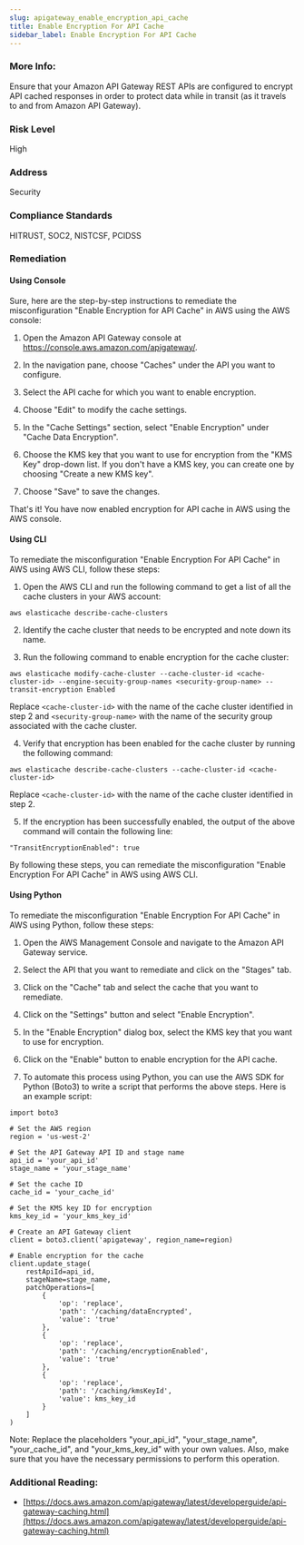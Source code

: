 ```yaml
---
slug: apigateway_enable_encryption_api_cache
title: Enable Encryption For API Cache
sidebar_label: Enable Encryption For API Cache
---
```


### More Info:

Ensure that your Amazon API Gateway REST APIs are configured to encrypt API cached responses in order to protect data while in transit (as it travels to and from Amazon API Gateway).

### Risk Level

High

### Address

Security

### Compliance Standards

HITRUST, SOC2, NISTCSF, PCIDSS


### Remediation

#### Using Console

Sure, here are the step-by-step instructions to remediate the misconfiguration "Enable Encryption for API Cache" in AWS using the AWS console:

1. Open the Amazon API Gateway console at https://console.aws.amazon.com/apigateway/.

2. In the navigation pane, choose "Caches" under the API you want to configure.

3. Select the API cache for which you want to enable encryption.

4. Choose "Edit" to modify the cache settings.

5. In the "Cache Settings" section, select "Enable Encryption" under "Cache Data Encryption".

6. Choose the KMS key that you want to use for encryption from the "KMS Key" drop-down list. If you don't have a KMS key, you can create one by choosing "Create a new KMS key".

7. Choose "Save" to save the changes.

That's it! You have now enabled encryption for API cache in AWS using the AWS console.

#### Using CLI

To remediate the misconfiguration "Enable Encryption For API Cache" in AWS using AWS CLI, follow these steps:

1. Open the AWS CLI and run the following command to get a list of all the cache clusters in your AWS account:
```
aws elasticache describe-cache-clusters
```

2. Identify the cache cluster that needs to be encrypted and note down its name.

3. Run the following command to enable encryption for the cache cluster:
```
aws elasticache modify-cache-cluster --cache-cluster-id <cache-cluster-id> --engine-secuity-group-names <security-group-name> --transit-encryption Enabled
```
Replace `<cache-cluster-id>` with the name of the cache cluster identified in step 2 and `<security-group-name>` with the name of the security group associated with the cache cluster.

4. Verify that encryption has been enabled for the cache cluster by running the following command:
```
aws elasticache describe-cache-clusters --cache-cluster-id <cache-cluster-id>
```
Replace `<cache-cluster-id>` with the name of the cache cluster identified in step 2.

5. If the encryption has been successfully enabled, the output of the above command will contain the following line:
```
"TransitEncryptionEnabled": true
```

By following these steps, you can remediate the misconfiguration "Enable Encryption For API Cache" in AWS using AWS CLI.

#### Using Python

To remediate the misconfiguration "Enable Encryption For API Cache" in AWS using Python, follow these steps:

1. Open the AWS Management Console and navigate to the Amazon API Gateway service.

2. Select the API that you want to remediate and click on the "Stages" tab.

3. Click on the "Cache" tab and select the cache that you want to remediate.

4. Click on the "Settings" button and select "Enable Encryption".

5. In the "Enable Encryption" dialog box, select the KMS key that you want to use for encryption.

6. Click on the "Enable" button to enable encryption for the API cache.

7. To automate this process using Python, you can use the AWS SDK for Python (Boto3) to write a script that performs the above steps. Here is an example script:

```
import boto3

# Set the AWS region
region = 'us-west-2'

# Set the API Gateway API ID and stage name
api_id = 'your_api_id'
stage_name = 'your_stage_name'

# Set the cache ID
cache_id = 'your_cache_id'

# Set the KMS key ID for encryption
kms_key_id = 'your_kms_key_id'

# Create an API Gateway client
client = boto3.client('apigateway', region_name=region)

# Enable encryption for the cache
client.update_stage(
    restApiId=api_id,
    stageName=stage_name,
    patchOperations=[
        {
            'op': 'replace',
            'path': '/caching/dataEncrypted',
            'value': 'true'
        },
        {
            'op': 'replace',
            'path': '/caching/encryptionEnabled',
            'value': 'true'
        },
        {
            'op': 'replace',
            'path': '/caching/kmsKeyId',
            'value': kms_key_id
        }
    ]
)
```

Note: Replace the placeholders "your_api_id", "your_stage_name", "your_cache_id", and "your_kms_key_id" with your own values. Also, make sure that you have the necessary permissions to perform this operation.

### Additional Reading:

- [https://docs.aws.amazon.com/apigateway/latest/developerguide/api-gateway-caching.html](https://docs.aws.amazon.com/apigateway/latest/developerguide/api-gateway-caching.html) 

